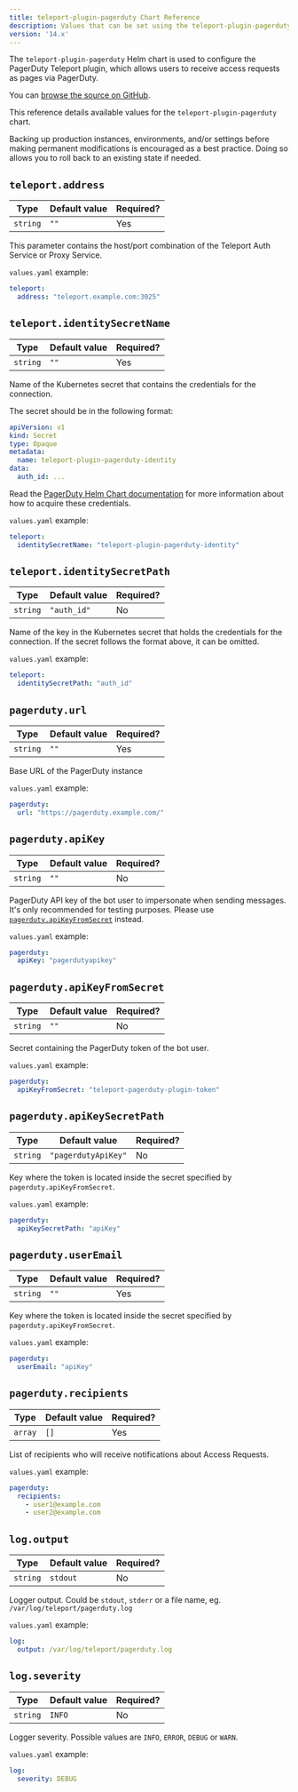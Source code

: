 ```yaml
---
title: teleport-plugin-pagerduty Chart Reference
description: Values that can be set using the teleport-plugin-pagerduty Helm chart
version: '14.x'
---
```


The `teleport-plugin-pagerduty` Helm chart is used to configure the PagerDuty Teleport plugin, which allows users to receive access requests as pages via PagerDuty.

You can [browse the source on GitHub](https://github.com/gravitational/teleport-plugins/tree/v14.0.0-dev/charts/access/pagerduty).

This reference details available values for the `teleport-plugin-pagerduty` chart.

<Warning>
  Backing up production instances, environments, and/or settings before making permanent modifications is encouraged as a best practice. Doing so allows you to roll back to an existing state if needed.
</Warning>

## `teleport.address`

| Type     | Default value | Required? |
| -------- | ------------- | --------- |
| `string` | `""`          | Yes       |

This parameter contains the host/port combination of the Teleport Auth Service or Proxy Service.

`values.yaml` example:

```yaml
teleport:
  address: "teleport.example.com:3025"
```

## `teleport.identitySecretName`

| Type     | Default value | Required? |
| -------- | ------------- | --------- |
| `string` | `""`          | Yes       |

Name of the Kubernetes secret that contains the credentials for the connection.

The secret should be in the following format:

```yaml
apiVersion: v1
kind: Secret
type: Opaque
metadata:
  name: teleport-plugin-pagerduty-identity
data:
  auth_id: ...
```

Read the [PagerDuty Helm Chart documentation](https://github.com/gravitational/teleport-plugins/tree/v14.0.0-dev/charts/access/pagerduty#prerequisites) for more information about how to acquire these credentials.

`values.yaml` example:

```yaml
teleport:
  identitySecretName: "teleport-plugin-pagerduty-identity"
```

## `teleport.identitySecretPath`

| Type     | Default value | Required? |
| -------- | ------------- | --------- |
| `string` | `"auth_id"`   | No        |

Name of the key in the Kubernetes secret that holds the credentials for the connection. If the secret follows the format above, it can be omitted.

`values.yaml` example:

```yaml
teleport:
  identitySecretPath: "auth_id"
```

## `pagerduty.url`

| Type     | Default value | Required? |
| -------- | ------------- | --------- |
| `string` | `""`          | Yes       |

Base URL of the PagerDuty instance

`values.yaml` example:

```yaml
pagerduty:
  url: "https://pagerduty.example.com/"
```

## `pagerduty.apiKey`

| Type     | Default value | Required? |
| -------- | ------------- | --------- |
| `string` | `""`          | No        |

PagerDuty API key of the bot user to impersonate when sending messages. It's only recommended for testing purposes.
Please use [`pagerduty.apiKeyFromSecret`](#pagerdutyapikeyfromsecret) instead.

`values.yaml` example:

```yaml
pagerduty:
  apiKey: "pagerdutyapikey"
```

## `pagerduty.apiKeyFromSecret`

| Type     | Default value | Required? |
| -------- | ------------- | --------- |
| `string` | `""`          | No        |

Secret containing the PagerDuty token of the bot user.

`values.yaml` example:

```yaml
pagerduty:
  apiKeyFromSecret: "teleport-pagerduty-plugin-token"
```

## `pagerduty.apiKeySecretPath`

| Type     | Default value       | Required? |
| -------- | ------------------- | --------- |
| `string` | `"pagerdutyApiKey"` | No        |

Key where the token is located inside the secret specified by `pagerduty.apiKeyFromSecret`.

`values.yaml` example:

```yaml
pagerduty:
  apiKeySecretPath: "apiKey"
```

## `pagerduty.userEmail`

| Type     | Default value | Required? |
| -------- | ------------- | --------- |
| `string` | `""`          | Yes       |

Key where the token is located inside the secret specified by `pagerduty.apiKeyFromSecret`.

`values.yaml` example:

```yaml
pagerduty:
  userEmail: "apiKey"
```

## `pagerduty.recipients`

| Type    | Default value | Required? |
| ------- | ------------- | --------- |
| `array` | `[]`          | Yes       |

List of recipients who will receive notifications about Access Requests.

`values.yaml` example:

```yaml
pagerduty:
  recipients:
    - user1@example.com
    - user2@example.com
```

## `log.output`

| Type     | Default value | Required? |
| -------- | ------------- | --------- |
| `string` | `stdout`      | No        |

Logger output. Could be `stdout`, `stderr` or a file name, eg. `/var/log/teleport/pagerduty.log`

`values.yaml` example:

```yaml
log:
  output: /var/log/teleport/pagerduty.log
```

## `log.severity`

| Type     | Default value | Required? |
| -------- | ------------- | --------- |
| `string` | `INFO`        | No        |

Logger severity. Possible values are `INFO`, `ERROR`, `DEBUG` or `WARN`.

`values.yaml` example:

```yaml
log:
  severity: DEBUG
```
